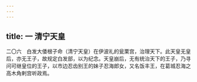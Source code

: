 ```yaml
---
---
---
```

title: 一 清宁天皇
---




二〇六　白发大倭根子命（清宁天皇）在伊波礼的瓮栗宫，治理天下。此天皇无皇后，亦无王子，故规定白发部，以为纪念。天皇崩后，无有统治天下的王子，乃寻问可继皇位的王子，以市边忍齿别王的妹子忍海郎女，又名饭丰王，在葛城忍海之高木角剌宫听政焉。